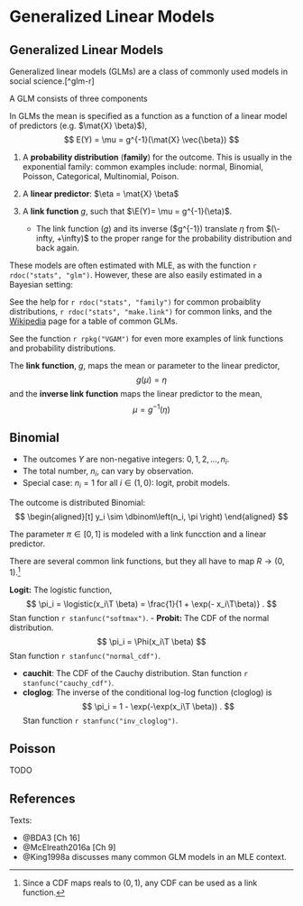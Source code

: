 # Generalized Linear Models


## Generalized Linear Models 

Generalized linear models (GLMs) are a class of commonly used models in  social science.[^glm-r]

A GLM consists of three components

In GLMs the mean is specified as a function as a function of a linear model of predictors (e.g. $\mat{X} \beta)$),
$$
E(Y) = \mu = g^{-1}(\mat{X} \vec{\beta})
$$

1. A **probability distribution** (**family**) for the outcome. This is usually in the exponential family: common examples include: normal, Binomial, Poisson, Categorical, Multinomial, Poison.
2. A **linear predictor**: $\eta = \mat{X} \beta$
3. A **link function** $g$, such that $\E(Y)= \mu = g^{-1}(\eta)$. 

    - The link function ($g$) and its inverse ($g^{-1}) translate $\eta$ from $(\-infty, +\infty)$ to the proper range for the probability distribution and back again.

These models are often estimated with MLE, as with the function `r rdoc("stats", "glm")`. 
However, these are also easily estimated in a Bayesian setting:

See the help for `r rdoc("stats", "family")` for common probaiblity distributions, `r rdoc("stats", "make.link")` for common links,  and the [Wikipedia](https://en.wikipedia.org/wiki/Generalized_linear_model) page for a table of common GLMs.

See the function `r rpkg("VGAM")` for even more examples of link functions and probability distributions.


The **link function**, $g$, maps the mean or parameter to the linear predictor,
$$
g(\mu) = \eta
$$
and the **inverse link function** maps the linear predictor to the mean,
$$
\mu = g^{-1}(\eta)
$$

## Binomial

- The outcomes $Y$ are non-negative integers: $0, 1, 2, \dots, n_i$.
- The total number, $n_i$, can vary by observation.
- Special case: $n_i = 1$ for all $i \in (1, 0)$: logit, probit models.

The outcome is distributed Binomial:
$$
\begin{aligned}[t]
y_i \sim \dbinom\left(n_i, \pi \right)
\end{aligned}
$$

The parameter $\pi \in [0, 1]$ is modeled with a link funcction and a linear predictor.

There are several common link functions, but they all have to map $R \to (0, 1)$.[^binomialcdf]


**Logit:** The logistic function,
    $$
    \pi_i = \logistic(x_i\T \beta) = \frac{1}{1 + \exp(- x_i\T\beta)} .
    $$
    Stan function `r stanfunc("softmax")`.
- **Probit:** The CDF of the normal distribution.
    $$
    \pi_i = \Phi(x_i\T \beta)
    $$
    Stan function `r stanfunc("normal_cdf")`.

- **cauchit**: The CDF of the Cauchy distribution. Stan function `r stanfunc("cauchy_cdf")`.
- **cloglog**: The inverse of the conditional log-log function (cloglog) is
    $$
    \pi_i = 1 - \exp(-\exp(x_i\T \beta)) .
    $$
    Stan function `r stanfunc("inv_cloglog")`.

[^binomialcdf]: Since a CDF maps reals to $(0, 1)$, any CDF can be used as a link function.


## Poisson

TODO


## References

Texts:

- @BDA3 [Ch 16]
- @McElreath2016a [Ch 9]
- @King1998a discusses many common GLM models in an MLE context.
